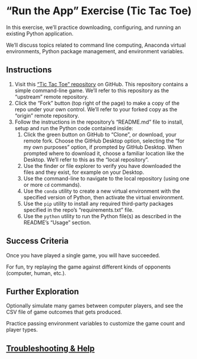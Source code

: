 
# "Run the App" Exercise (Tic Tac Toe)

In this exercise, we'll practice downloading, configuring, and running an existing Python application.

We'll discuss topics related to command line computing, Anaconda virtual environments, Python package management, and environment variables.

## Instructions

  1. Visit this ["Tic Tac Toe" repository](https://github.com/s2t2/tic-tac-toe-py){target="_blank"} on GitHub. This repository contains a simple command-line game. We'll refer to this repository as the "upstream" remote repository.
  2. Click the "Fork" button (top right of the page) to make a copy of the repo under your own control. We'll refer to your forked copy as the "origin" remote repository.
  3. Follow the instructions in the repository's "README.md" file to install, setup and run the Python code contained inside:
     1. Click the green button on GitHub to "Clone", or download, your remote fork. Choose the GitHub Desktop option, selecting the "for my own purposes" option, if prompted by GitHub Desktop. When prompted where to download it, choose a familiar location like the Desktop. We'll refer to this as the "local repository".
     2. Use the finder or file explorer to verify you have downloaded the files and they exist, for example on your Desktop.
     3. Use the command-line to navigate to the local repository (using one or more `cd` commands).
     4. Use the `conda` utility to create a new virtual environment with the specified version of Python, then activate the virtual environment.
     5. Use the `pip` utility to install any required third-party packages specified in the repo's "requirements.txt" file.
     6. Use the `python` utility to run the Python file(s) as described in the README's "Usage" section.

## Success Criteria

Once you have played a single game, you will have succeeded.

For fun, try replaying the game against different kinds of opponents (computer, human, etc.).

## Further Exploration

Optionally simulate many games between computer players, and see the CSV file of game outcomes that gets produced.

Practice passing environment variables to customize the game count and player types.

## [Troubleshooting & Help](./troubleshooting.qmd)
